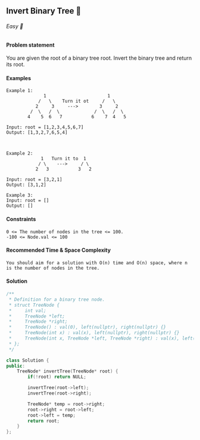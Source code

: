 ## Invert Binary Tree 🎯

###### Easy 🤔


#### Problem statement
You are given the root of a binary tree root. Invert the binary tree and return its root.


#### Examples
```
Example 1:
              1                       1
            /   \    Turn it ot     /   \ 
           2     3     --->        3     2
         /  \   /  \             /  \   /  \
        4    5  6   7           6    7  4   5    

Input: root = [1,2,3,4,5,6,7]
Output: [1,3,2,7,6,5,4]
```
```


Example 2:
             1   Turn it to  1
            / \    --->     / \ 
           2   3           3   2

Input: root = [3,2,1]
Output: [3,1,2]
```
```
Example 3:
Input: root = []
Output: []
```


#### Constraints
```
0 <= The number of nodes in the tree <= 100.
-100 <= Node.val <= 100
```

#### Recommended Time & Space Complexity
```
You should aim for a solution with O(n) time and O(n) space, where n is the number of nodes in the tree.
```

#### Solution
```cpp
/**
 * Definition for a binary tree node.
 * struct TreeNode {
 *     int val;
 *     TreeNode *left;
 *     TreeNode *right;
 *     TreeNode() : val(0), left(nullptr), right(nullptr) {}
 *     TreeNode(int x) : val(x), left(nullptr), right(nullptr) {}
 *     TreeNode(int x, TreeNode *left, TreeNode *right) : val(x), left(left), right(right) {}
 * };
 */

class Solution {
public:
    TreeNode* invertTree(TreeNode* root) {
        if(!root) return NULL;

        invertTree(root->left);
        invertTree(root->right);

        TreeNode* temp = root->right;
        root->right = root->left;
        root->left = temp;
        return root;
    }
};
```